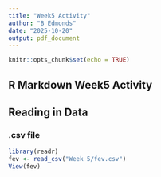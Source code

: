 ```yaml
---
title: "Week5 Activity"
author: "B Edmonds"
date: "2025-10-20"
output: pdf_document
---
```


```r
knitr::opts_chunk$set(echo = TRUE)
```

## R Markdown Week5 Activity
## Reading in Data 
### .csv file

```r
library(readr)
fev <- read_csv("Week 5/fev.csv")
View(fev)
```





